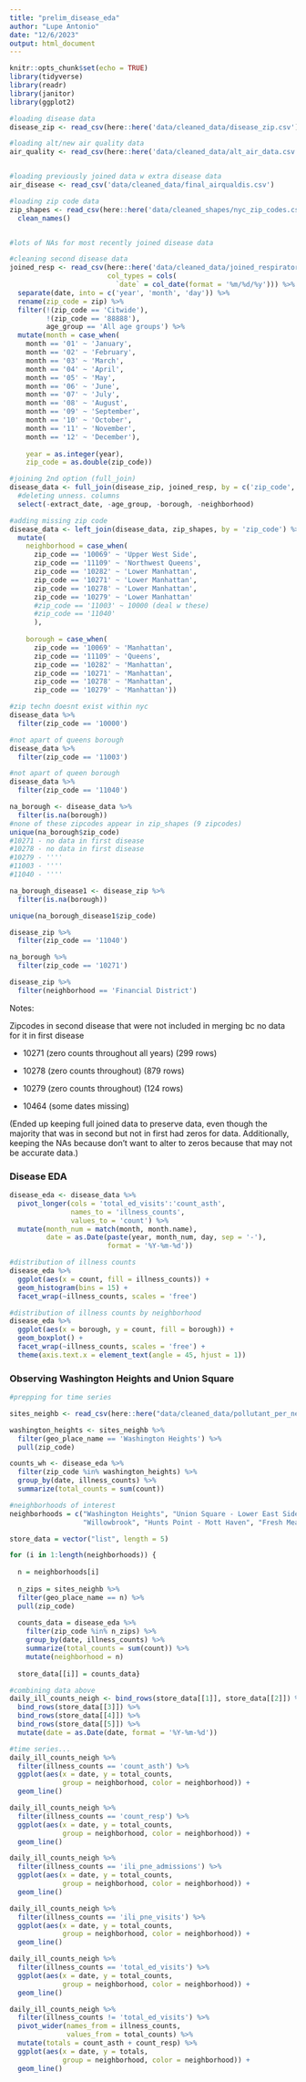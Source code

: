 ```yaml
---
title: "prelim_disease_eda"
author: "Lupe Antonio"
date: "12/6/2023"
output: html_document
---
```


```r
knitr::opts_chunk$set(echo = TRUE)
library(tidyverse)
library(readr)
library(janitor)
library(ggplot2)
```

```r
#loading disease data
disease_zip <- read_csv(here::here('data/cleaned_data/disease_zip.csv'))

#loading alt/new air quality data
air_quality <- read_csv(here::here('data/cleaned_data/alt_air_data.csv'))


#loading previously joined data w extra disease data
air_disease <- read_csv('data/cleaned_data/final_airqualdis.csv')

#loading zip code data
zip_shapes <- read_csv(here::here('data/cleaned_shapes/nyc_zip_codes.csv')) %>%
  clean_names()


#lots of NAs for most recently joined disease data
```


```r
#cleaning second disease data
joined_resp <- read_csv(here::here('data/cleaned_data/joined_respiratory.csv'),
                        col_types = cols(
                          `date` = col_date(format = '%m/%d/%y'))) %>%
  separate(date, into = c('year', 'month', 'day')) %>%
  rename(zip_code = zip) %>%
  filter(!(zip_code == 'Citwide'),
         !(zip_code == '88888'),
         age_group == 'All age groups') %>%
  mutate(month = case_when(
    month == '01' ~ 'January',
    month == '02' ~ 'February',
    month == '03' ~ 'March',
    month == '04' ~ 'April',
    month == '05' ~ 'May',
    month == '06' ~ 'June',
    month == '07' ~ 'July',
    month == '08' ~ 'August',
    month == '09' ~ 'September',
    month == '10' ~ 'October',
    month == '11' ~ 'November',
    month == '12' ~ 'December'),
    
    year = as.integer(year),
    zip_code = as.double(zip_code))
```


```r
#joining 2nd option (full_join)
disease_data <- full_join(disease_zip, joined_resp, by = c('zip_code', 'year', 'month', 'day')) %>%
  #deleting unness. columns
  select(-extract_date, -age_group, -borough, -neighborhood)
```

```r
#adding missing zip code
disease_data <- left_join(disease_data, zip_shapes, by = 'zip_code') %>%
  mutate(
    neighborhood = case_when(
      zip_code == '10069' ~ 'Upper West Side',
      zip_code == '11109' ~ 'Northwest Queens',
      zip_code == '10282' ~ 'Lower Manhattan',
      zip_code == '10271' ~ 'Lower Manhattan',
      zip_code == '10278' ~ 'Lower Manhattan',
      zip_code == '10279' ~ 'Lower Manhattan'
      #zip_code == '11003' ~ 10000 (deal w these)
      #zip_code == '11040'
      ),
    
    borough = case_when(
      zip_code == '10069' ~ 'Manhattan',
      zip_code == '11109' ~ 'Queens',
      zip_code == '10282' ~ 'Manhattan',
      zip_code == '10271' ~ 'Manhattan',
      zip_code == '10278' ~ 'Manhattan',
      zip_code == '10279' ~ 'Manhattan'))
```


```r
#zip techn doesnt exist within nyc
disease_data %>%
  filter(zip_code == '10000')
```

```r
#not apart of queens borough
disease_data %>%
  filter(zip_code == '11003')
```

```r
#not apart of queen borough
disease_data %>%
  filter(zip_code == '11040')
```


```r
na_borough <- disease_data %>%
  filter(is.na(borough))
#none of these zipcodes appear in zip_shapes (9 zipcodes)
unique(na_borough$zip_code)
#10271 - no data in first disease
#10278 - no data in first disease
#10279 - ''''
#11003 - ''''
#11040 - ''''
```

```r
na_borough_disease1 <- disease_zip %>%
  filter(is.na(borough))

unique(na_borough_disease1$zip_code)
```

```r
disease_zip %>%
  filter(zip_code == '11040')
```

```r
na_borough %>%
  filter(zip_code == '10271')
```

```r
disease_zip %>%
  filter(neighborhood == 'Financial District')
```


Notes:

Zipcodes in second disease that were not included in merging bc no data for it in first disease

- 10271 (zero counts throughout all years) (299 rows)

- 10278 (zero counts throughout) (879 rows)

- 10279 (zero counts throughout) (124 rows)

- 10464 (some dates missing)

(Ended up keeping full joined data to preserve data, even though the majority that was in second but not in first had zeros for data. Additionally, keeping the NAs because don't want to alter to zeros because that may not be accurate data.)



### Disease EDA

```r
disease_eda <- disease_data %>%
  pivot_longer(cols = 'total_ed_visits':'count_asth',
               names_to = 'illness_counts',
               values_to = 'count') %>%
  mutate(month_num = match(month, month.name),
         date = as.Date(paste(year, month_num, day, sep = '-'),
                        format = '%Y-%m-%d'))
```

```r
#distribution of illness counts
disease_eda %>%
  ggplot(aes(x = count, fill = illness_counts)) +
  geom_histogram(bins = 15) + 
  facet_wrap(~illness_counts, scales = 'free')
```

```r
#distribution of illness counts by neighborhood
disease_eda %>%
  ggplot(aes(x = borough, y = count, fill = borough)) +
  geom_boxplot() +
  facet_wrap(~illness_counts, scales = 'free') +
  theme(axis.text.x = element_text(angle = 45, hjust = 1))
```


### Observing Washington Heights and Union Square

```r
#prepping for time series

sites_neighb <- read_csv(here::here("data/cleaned_data/pollutant_per_neighborhood.csv"))

washington_heights <- sites_neighb %>%
  filter(geo_place_name == 'Washington Heights') %>%
  pull(zip_code)

counts_wh <- disease_eda %>%
  filter(zip_code %in% washington_heights) %>%
  group_by(date, illness_counts) %>%
  summarize(total_counts = sum(count))
```

```r
#neighborhoods of interest
neighborhoods = c("Washington Heights", "Union Square - Lower East Side",
                  "Willowbrook", "Hunts Point - Mott Haven", "Fresh Meadows")

store_data = vector("list", length = 5)

for (i in 1:length(neighborhoods)) {
  
  n = neighborhoods[i]
  
  n_zips = sites_neighb %>%
  filter(geo_place_name == n) %>%
  pull(zip_code)
  
  counts_data = disease_eda %>%
    filter(zip_code %in% n_zips) %>%
    group_by(date, illness_counts) %>%
    summarize(total_counts = sum(count)) %>%
    mutate(neighborhood = n)
  
  store_data[[i]] = counts_data}
```

```r
#combining data above
daily_ill_counts_neigh <- bind_rows(store_data[[1]], store_data[[2]]) %>%
  bind_rows(store_data[[3]]) %>%
  bind_rows(store_data[[4]]) %>%
  bind_rows(store_data[[5]]) %>%
  mutate(date = as.Date(date, format = '%Y-%m-%d'))
```



```r
#time series...
daily_ill_counts_neigh %>%
  filter(illness_counts == 'count_asth') %>%
  ggplot(aes(x = date, y = total_counts,
             group = neighborhood, color = neighborhood)) +
  geom_line()
```


```r
daily_ill_counts_neigh %>%
  filter(illness_counts == 'count_resp') %>%
  ggplot(aes(x = date, y = total_counts,
             group = neighborhood, color = neighborhood)) +
  geom_line()
```


```r
daily_ill_counts_neigh %>%
  filter(illness_counts == 'ili_pne_admissions') %>%
  ggplot(aes(x = date, y = total_counts,
             group = neighborhood, color = neighborhood)) +
  geom_line()
```


```r
daily_ill_counts_neigh %>%
  filter(illness_counts == 'ili_pne_visits') %>%
  ggplot(aes(x = date, y = total_counts,
             group = neighborhood, color = neighborhood)) +
  geom_line()
```


```r
daily_ill_counts_neigh %>%
  filter(illness_counts == 'total_ed_visits') %>%
  ggplot(aes(x = date, y = total_counts,
             group = neighborhood, color = neighborhood)) +
  geom_line()
```


```r
daily_ill_counts_neigh %>%
  filter(illness_counts != 'total_ed_visits') %>%
  pivot_wider(names_from = illness_counts, 
              values_from = total_counts) %>%
  mutate(totals = count_asth + count_resp) %>%
  ggplot(aes(x = date, y = totals,
             group = neighborhood, color = neighborhood)) +
  geom_line()
```
